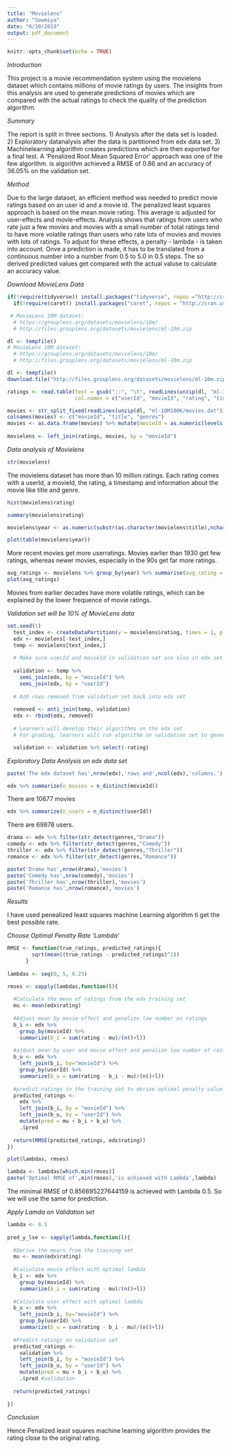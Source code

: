 ---
title: "Movielens"
author: "Sowmiya"
date: "6/10/2019"
output: pdf_document
---

```{r setup, include=FALSE}
knitr::opts_chunk$set(echo = TRUE)
```

*Introduction*

This project is a movie recommendation system using the movielens dataset which contains millions of movie ratings by users. The insights from this analysis are used to generate predictions of movies which are compared with the actual ratings to check the quality of the prediction algorithm.


*Summary*

The report is split in three sections.
1) Analysis after the data set is loaded. 
2) Exploratory datanalysis after the data is partitioned from edx data set. 
3) Machinelearning algorithm creates predictions which are then exported for a final test. A ‘Penalized Root Mean Squared Error’ approach was one of the few algorithm. is algorithm achieved a RMSE of 0.86 and an accuracy of 36.05% on the validation set.

*Method*

Due to the large dataset, an efficient method was needed to predict movie ratings based on an user id and a movie id. The penalized least squares approach is based on the mean movie rating. This average is adjusted for user-effects and movie-effects. Analysis shows that ratings from users who rate just a few movies and movies with a small number of total ratings tend to have more volatile ratings than users who rate lots of movies and movies with lots of ratings. To adjust for these effects, a penalty - lambda - is taken into account.
Onve a prediction is made, it has to be translated from a continuous number into a number from 0.5 to 5.0 in 0.5 steps. The so derived predicted values get compared with the actual valuse to calculate an accuracy value.

*Download MovieLens Data*

```{r}
if(!require(tidyverse)) install.packages("tidyverse", repos ="http://cran.us.r-project.org")
  if(!require(caret)) install.packages("caret", repos = "http://cran.us.r-project.org")

 # MovieLens 10M dataset:
  # https://grouplens.org/datasets/movielens/10m/
  # http://files.grouplens.org/datasets/movielens/ml-10m.zip

dl <- tempfile()
# MovieLens 10M dataset:
  # https://grouplens.org/datasets/movielens/10m/
  # http://files.grouplens.org/datasets/movielens/ml-10m.zip

dl <- tempfile()
download.file("http://files.grouplens.org/datasets/movielens/ml-10m.zip",dl)

ratings <- read.table(text = gsub("::", "\t", readLines(unzip(dl, "ml-10M100K/ratings.dat"))),
                      col.names = c("userId", "movieId", "rating", "timestamp"))

movies <- str_split_fixed(readLines(unzip(dl, "ml-10M100K/movies.dat")), "\\::", 3)
colnames(movies) <- c("movieId", "title", "genres")
movies <- as.data.frame(movies) %>% mutate(movieId = as.numeric(levels(movieId))[movieId],title = as.character(title),genres = as.character(genres))
    
movielens <- left_join(ratings, movies, by = "movieId")
```

*Data analysis of Movielens*

```{r}
str(movielens)
```
The movielens dataset has more than 10 million ratings. Each rating comes with a userId, a movieId, the rating, a timestamp and information about the movie like title and genre.

```{r}
hist(movielens$rating)

summary(movielens$rating)
```

```{r}
movielens$year <- as.numeric(substr(as.character(movielens$title),nchar(as.character(movielens$title))-4,nchar(as.character(movielens$title))-1))

plot(table(movielens$year))
```

More recent movies get more userratings. Movies earlier than 1930 get few ratings, whereas newer movies, especially in the 90s get far more ratings.

```{r}
avg_ratings <- movielens %>% group_by(year) %>% summarise(avg_rating = mean(rating))
plot(avg_ratings)
```
Movies from earlier decades have more volatile ratings, which can be explained by the lower frequence of movie ratings. 

*Validation set will be 10% of MovieLens data*

```{r}
set.seed(1)
  test_index <- createDataPartition(y = movielens$rating, times = 1, p = 0.1, list = FALSE)
  edx <- movielens[-test_index,]
  temp <- movielens[test_index,]
  
  # Make sure userId and movieId in validation set are also in edx set
  
  validation <- temp %>% 
    semi_join(edx, by = "movieId") %>%
    semi_join(edx, by = "userId")
  
  # Add rows removed from validation set back into edx set
  
  removed <- anti_join(temp, validation)
  edx <- rbind(edx, removed)
  
  # Learners will develop their algorithms on the edx set
  # For grading, learners will run algorithm on validation set to generate ratings

  validation <- validation %>% select(-rating)
```

*Exploratory Data Analysis on edx data set*

```{r}
paste('The edx dataset has',nrow(edx),'rows and',ncol(edx),'columns.')
```

```{r}
edx %>% summarize(n_movies = n_distinct(movieId))
```

There are 10677 movies
```{r}
edx %>% summarize(n_users = n_distinct(userId))
```

There are 69878 users.
```{r}
drama <- edx %>% filter(str_detect(genres,"Drama"))
comedy <- edx %>% filter(str_detect(genres,"Comedy"))
thriller <- edx %>% filter(str_detect(genres,"Thriller"))
romance <- edx %>% filter(str_detect(genres,"Romance"))

paste('Drama has',nrow(drama),'movies')
paste('Comedy has',nrow(comedy),'movies')
paste('Thriller has',nrow(thriller),'movies')
paste('Romance has',nrow(romance),'movies')
```

*Results*

I have used penealized least squares machine Learning algorithm ti get the best possible rate.

*Choose Optimal Penalty Rate ‘Lambda’*

```{r}
RMSE <- function(true_ratings, predicted_ratings){
        sqrt(mean((true_ratings - predicted_ratings)^2))
      }
      
lambdas <- seq(0, 5, 0.25)

rmses <- sapply(lambdas,function(l){
  
  #Calculate the mean of ratings from the edx training set
  mu <- mean(edx$rating)
  
  #Adjust mean by movie effect and penalize low number on ratings
  b_i <- edx %>% 
    group_by(movieId) %>%
    summarize(b_i = sum(rating - mu)/(n()+l))
  
  #ajdust mean by user and movie effect and penalize low number of ratings
  b_u <- edx %>% 
    left_join(b_i, by="movieId") %>%
    group_by(userId) %>%
    summarize(b_u = sum(rating - b_i - mu)/(n()+l))
  
  #predict ratings in the training set to derive optimal penalty value 'lambda'
  predicted_ratings <- 
    edx %>% 
    left_join(b_i, by = "movieId") %>%
    left_join(b_u, by = "userId") %>%
    mutate(pred = mu + b_i + b_u) %>%
    .$pred
  
  return(RMSE(predicted_ratings, edx$rating))
})
```


```{r}
plot(lambdas, rmses)

```


```{r}
lambda <- lambdas[which.min(rmses)]
paste('Optimal RMSE of',min(rmses),'is achieved with Lambda',lambda)

```

The minimal RMSE of 0.856695227644159 is achieved with Lambda 0.5. So we will use the same for prediction.

*Apply Lamda on Validation set*

```{r}
lambda <- 0.5
      
pred_y_lse <- sapply(lambda,function(l){
  
  #Derive the mearn from the training set
  mu <- mean(edx$rating)
  
  #Calculate movie effect with optimal lambda
  b_i <- edx %>% 
    group_by(movieId) %>%
    summarize(b_i = sum(rating - mu)/(n()+l))
  
  #Calculate user effect with optimal lambda
  b_u <- edx %>% 
    left_join(b_i, by="movieId") %>%
    group_by(userId) %>%
    summarize(b_u = sum(rating - b_i - mu)/(n()+l))
  
  #Predict ratings on validation set
  predicted_ratings <- 
    validation %>% 
    left_join(b_i, by = "movieId") %>%
    left_join(b_u, by = "userId") %>%
    mutate(pred = mu + b_i + b_u) %>%
    .$pred #validation
  
  return(predicted_ratings)
  
})
```

*Conclusion*

Hence Penalized least squares machine learning algorithm provides the rating close to the original rating.

